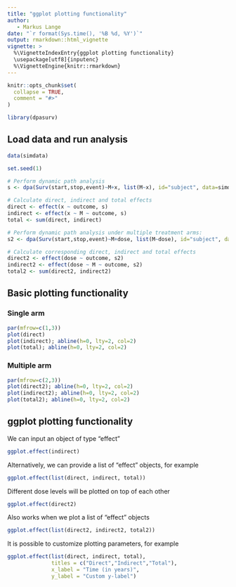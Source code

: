 ```yaml
---
title: "ggplot plotting functionality"
author: 
   - Markus Lange
date: "`r format(Sys.time(), '%B %d, %Y')`"
output: rmarkdown::html_vignette
vignette: >
  %\VignetteIndexEntry{ggplot plotting functionality}
  \usepackage[utf8]{inputenc}
  %\VignetteEngine{knitr::rmarkdown}
---
```


<style>
.main-container {
  max-width: unset;
}
</style>

```r
knitr::opts_chunk$set(
  collapse = TRUE,
  comment = "#>"
)
```

```r
library(dpasurv)
```


## Load data and run analysis

```r
data(simdata)

set.seed(1)

# Perform dynamic path analysis
s <- dpa(Surv(start,stop,event)~M+x, list(M~x), id="subject", data=simdata, boot.n=500)

# Calculate direct, indirect and total effects
direct <- effect(x ~ outcome, s)
indirect <- effect(x ~ M ~ outcome, s)
total <- sum(direct, indirect)

# Perform dynamic path analysis under multiple treatment arms:
s2 <- dpa(Surv(start,stop,event)~M+dose, list(M~dose), id="subject", data=simdata, boot.n=500)

# Calculate corresponding direct, indirect and total effects
direct2 <- effect(dose ~ outcome, s2)
indirect2 <- effect(dose ~ M ~ outcome, s2)
total2 <- sum(direct2, indirect2)
```

## Basic plotting functionality

### Single arm

```r
par(mfrow=c(1,3))
plot(direct)
plot(indirect); abline(h=0, lty=2, col=2)
plot(total); abline(h=0, lty=2, col=2)
```

### Multiple arm

```r
par(mfrow=c(2,3))
plot(direct2); abline(h=0, lty=2, col=2)
plot(indirect2); abline(h=0, lty=2, col=2)
plot(total2); abline(h=0, lty=2, col=2)
```

## ggplot plotting functionality

We can input an object of type "effect"

```r
ggplot.effect(indirect)
```

Alternatively, we can provide a list of "effect" objects, for example

```r
ggplot.effect(list(direct, indirect, total))
```

Different dose levels will be plotted on top of each other

```r
ggplot.effect(direct2)
```

Also works when we plot a list of "effect" objects

```r
ggplot.effect(list(direct2, indirect2, total2))
```

It is possible to customize plotting parameters, for example

```r
ggplot.effect(list(direct, indirect, total), 
              titles = c("Direct","Indirect","Total"),
              x_label = "Time (in years)", 
              y_label = "Custom y-label")
```


